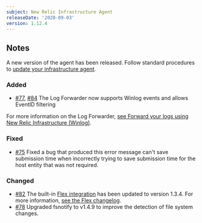 ```yaml
---
subject: New Relic Infrastructure Agent
releaseDate: '2020-09-03'
version: 1.12.4
---
```


## Notes

A new version of the agent has been released. Follow standard procedures to [update your infrastructure agent](https://docs.newrelic.com/docs/infrastructure/install-configure-manage-infrastructure/update-or-uninstall/update-infrastructure-agent).

### Added

* [#77](https://github.com/newrelic/infrastructure-agent/pull/77), [#84](https://github.com/newrelic/infrastructure-agent/pull/84) The Log Forwarder now supports Winlog events and allows EventID filtering

For more information on the Log Forwarder, [see Forward your logs using New Relic Infrastructure (Winlog)](https://docs.newrelic.com/docs/logs/enable-log-management-new-relic/enable-log-monitoring-new-relic/forward-your-logs-using-infrastructure-agent#winlog).

### Fixed

* [#75](https://github.com/newrelic/infrastructure-agent/pull/75) Fixed a bug that produced this error message can't save submission time when incorrectly trying to save submission time for the host entity that was not required.

### Changed

* [#82](https://github.com/newrelic/infrastructure-agent/pull/82) The built-in [Flex integration](https://github.com/newrelic/nri-flex) has been updated to version 1.3.4. For more information, [see the Flex changelog](https://github.com/newrelic/nri-flex/releases/tag/v1.3.4).
* [#78](https://github.com/newrelic/infrastructure-agent/pull/78) Upgraded fsnotify to v1.4.9 to improve the detection of file system changes.

